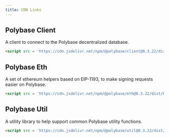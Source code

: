 ```yaml
---
title: CDN Links
---
```


## Polybase Client

A client to connect to the Polybase decentralized database.

```html
<script src = 'https://cdn.jsdelivr.net/npm/@polybase/client@0.3.22/dist/bundle.min.js'></script>
```

## Polybase Eth

A set of ethereum helpers based on EIP-1193, to make signing requests easier on Polybase.

```html
<script src = 'https://cdn.jsdelivr.net/npm/@polybase/eth@0.3.22/dist/bundle.min.js'></script>
```

## Polybase Util

A utility library to help support common Polybase utility functions.

```html
<script src = 'https://cdn.jsdelivr.net/npm/@polybase/util@0.3.22/dist/bundle.min.js'></script>
```

